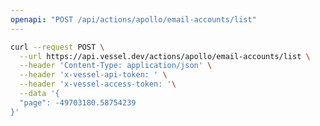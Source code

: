 ```yaml
---
openapi: "POST /api/actions/apollo/email-accounts/list"
---
```


<RequestExample>

```bash Request
curl --request POST \
  --url https://api.vessel.dev/actions/apollo/email-accounts/list \
  --header 'Content-Type: application/json' \
  --header 'x-vessel-api-token: ' \
  --header 'x-vessel-access-token: '\
  --data '{
  "page": -49703180.58754239
}'
```

</RequestExample>
